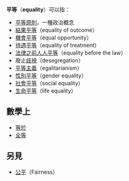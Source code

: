 '''平等'''（'''equality'''）可以指：

* [[平等原則|平等原則]]，一種政治概念
* [[結果平等|結果平等]]（equality of outcome）
* [[機會平等|機會平等]]（equal opportunity）
* [[待遇平等|待遇平等]]（equality of treatment）
* [[法律之前人人平等|法律之前人人平等]]（equality before the law）
* 廢止[[歧視|歧視]]（desegregation）
* [[平等主義|平等主義]]（egalitarianism）
* [[性別平等|性別平等]]（gender equality）
* [[社會平等|社會平等]]（social equality）
* [[生命平等|生命平等]]（life equality）

== 數學上 ==
* [[等於|等於]]
* [[全等|全等]]

== 另見 ==
* [[公平|公平]]（Fairness）

{{disambig|cat=二字消歧義}}